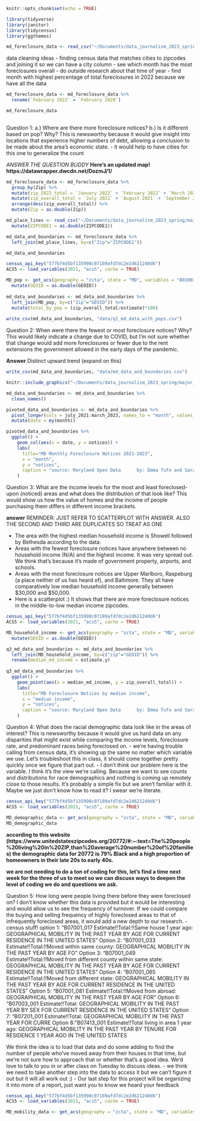 ```r
knitr::opts_chunk$set(echo = TRUE)
```

```r
library(tidyverse)
library(janitor)
library(tidycensus)
library(ggthemes)
```

```r
md_foreclosure_data <- read_csv("~/Documents/data_journalism_2023_spring/major_assignments/data_analysis/data/Maryland_Notices_of_Intent_to_Foreclose_by_Zip_Code.csv")
```

data cleaning ideas
- finding census data that matches cities to zipcodes and joining it so we can have a city column
- see which month has the most foreclosures overall
- do outside research about that time of year
- find month with highest percentage of total foreclosures in 2022 because we have all the data

```r
md_foreclosure_data <- md_foreclosure_data %>% 
  rename(`February 2022` = `February 2020`)

md_foreclosure_data
  
```

Question 1: a.) Where are there more foreclosure notices? b.) Is it different based on pop? Why? 
This is newsworthy because it would give insight into locations that experience higher numbers of debt, allowing a conclusion to be made about the area’s economic state.
- it would help to have cities for this one to generalize the count

*ANSWER THE QUESTION BUDDY*
**Here's an updated map! https://datawrapper.dwcdn.net/DozmJ/1/**
```r
md_foreclosure_data <- md_foreclosure_data %>% 
  group_by(Zip) %>% 
  mutate(zip_2022_total = `January 2022` + `February 2022` + `March 2022` + `April 2022` + `May 2022` + `June 2022` + `July 2022` + `August 2022` + `September 2022` + `October 2022` + `November 2022` + `December 2022`) %>% 
  mutate(zip_overall_total = `July 2021` + `August 2021` + `September 2021` + `October 2021` + `November 2021` + `December 2021` + `January 2022` + `February 2022` + `March 2022` + `April 2022` + `May 2022` + `June 2022` + `July 2022` + `August 2022` + `September 2022` + `October 2022` + `November 2022` + `December 2022` + `January 2023` + `February 2023` + `March 2023`) %>% 
  arrange(desc(zip_overall_total)) %>% 
  mutate(Zip = as.double(Zip)) 

md_place_lines <- read_csv("~/Documents/data_journalism_2023_spring/major_assignments/data_analysis/data/Maryland_Political_Boundaries_-_ZIP_Codes_-_11_Digit.csv") %>% 
  mutate(ZIPCODE1 = as.double(ZIPCODE1)) 

md_data_and_boundaries <- md_foreclosure_data %>% 
  left_join(md_place_lines, by=c("Zip"="ZIPCODE1"))

md_data_and_boundaries

census_api_key("577bf4d5bf135998c07189afd7dc2e2d621240d6")
ACS5 <- load_variables(2021, "acs5", cache = TRUE) 

MD_pop <- get_acs(geography = "zcta", state = "MD", variables = "B01003_001", year = 2019) %>% 
  mutate(GEOID = as.double(GEOID))
  
md_data_and_boundaries <- md_data_and_boundaries %>% 
  left_join(MD_pop, by=c("Zip"="GEOID")) %>% 
  mutate(total_by_pop = (zip_overall_total/estimate)*100)
  
write_csv(md_data_and_boundaries, "data/q1_md_data_with_pops.csv")

```

Question 2: When were there the fewest or most foreclosure notices? Why?
This would likely indicate a change due to COVID, but I’m not sure whether that change would add more foreclosures or fewer due to the rent extensions the government allowed in the early days of the pandemic.

**Answer**
Distinct upward trend (expand on this)
```r

write_csv(md_data_and_boundaries, "data/md_data_and_boundaries.csv")

knitr::include_graphics("~/Documents/data_journalism_2023_spring/major_assignments/data_analysis/data/LOOK_AT_THIS_it_is_a_graph.png")

md_data_and_boundaries <- md_data_and_boundaries %>% 
  clean_names()

pivoted_data_and_boundaries <- md_data_and_boundaries %>% 
  pivot_longer(cols = july_2021:march_2023, names_to = "month", values_to = "notices") %>% 
  mutate(date = my(month)) 

pivoted_data_and_boundaries %>% 
  ggplot() +
    geom_col(aes(x = date, y = notices)) +
    labs(
      title="MD Monthly Foreclosure Notices 2021-2023",
      x = "month",
      y = "notices",
      caption = "source: Maryland Open Data      by: Emma Tufo and Sarah Meklir"
    )

```

Question 3: What are the income levels for the most and least foreclosed-upon (noticed) areas and what does the distribution of that look like?
This would show us how the value of homes and the income of people purchasing them differs in different income brackets.

**answer** REMINDER: JUST REFER TO SCATTERPLOT WITH ANSWER. ALSO THE SECOND AND THIRD ARE DUPLICATES SO TREAT AS ONE

- The area with the highest median household income is Showell followed by Bethesda according to the data.
- Areas with the fewest foreclosure notices  have anywhere between no household income (N/A) and the highest income. It was very spread out. We think that's because it's made of government property, airports, and schools.
- Areas with the most foreclosure notices are Upper Marlboro, Raspeburg (a place neither of us has heard of), and Baltimore. They all have comparatively low median household income generally between $30,000 and $50,000. 
- Here is a scatterplot :) It shows that there are more foreclosure notices in the middle-to-low median income zipcodes.

```r
census_api_key("577bf4d5bf135998c07189afd7dc2e2d621240d6")
ACS5 <- load_variables(2021, "acs5", cache = TRUE) 

MD_household_income <- get_acs(geography = "zcta", state = "MD", variables = "B06011_001", year = 2019)  %>% 
  mutate(GEOID = as.double(GEOID))

q3_md_data_and_boundaries <- md_data_and_boundaries %>% 
  left_join(MD_household_income, by=c("zip"="GEOID")) %>% 
  rename(median_md_income = estimate.y)
  
q3_md_data_and_boundaries %>% 
  ggplot() +
    geom_point(aes(x = median_md_income, y = zip_overall_total)) +
    labs(
      title="MD Foreclosure Notices by median income",
      x = "median income",
      y = "notices",
      caption = "source: Maryland Open Data      by: Emma Tufo and Sarah Meklir"
    )
```


Question 4: What does the racial demographic data look like in the areas of interest?
This is newsworthy because it would give us hard data on any disparities that might exist while comparing the income levels, foreclosure rate, and predominant races being foreclosed on.
- we're having trouble calling from census data, it's showing up the same no matter which variable we use. Let's troubleshoot this in class, it should come together pretty quickly once we figure that part out.
- I don't think our problem here is the variable. I think it's the view we're calling. Because we want to see counts and distributions for race demographics and nothing is coming up remotely close to those results. It's probably a simple fix but we aren't familiar with it. Maybe we just don't know how to read it? I swear we're literate.
```r
census_api_key("577bf4d5bf135998c07189afd7dc2e2d621240d6")
ACS5 <- load_variables(2021, "acs5", cache = TRUE) 

MD_demographic_data <- get_acs(geography = "zcta", state = "MD", variables = "B02001_001", year = 2019) 
MD_demographic_data

```

**according to this website (https://www.unitedstateszipcodes.org/20772/#:~:text=The%20people%20living%20in%20ZIP,than%20average%20number%20of%20families) the demographic data for 20772 is 79% Black and a high proportion of homeowners in their late 20s to early 40s.**

**we are not needing to do a ton of coding for this, let's find a time next week for the three of us to meet so we can discuss ways to deepen the level of coding we do and questions we ask.**

Question 5: How long were people living there before they were foreclosed on? 
I don’t know whether this data is provided but it would be interesting and would allow us to see the frequency of turnover. If we could compare the buying and selling frequency of highly foreclosed areas to that of infrequently foreclosed areas, it would add a new depth to our research. 
- census stuff!
  option 1: "B07001_017 Estimate!!Total:!!Same house 1 year ago: GEOGRAPHICAL MOBILITY IN THE PAST YEAR BY AGE FOR CURRENT RESIDENCE IN THE UNITED STATES"
  Option 2: "B07001_033 Estimate!!Total:!!Moved within same county: GEOGRAPHICAL MOBILITY IN THE PAST YEAR BY AGE FO"
  Option 3: "B07001_049 Estimate!!Total:!!Moved from different county within same state: GEOGRAPHICAL MOBILITY IN THE PAST YEAR BY AGE FOR CURRENT RESIDENCE IN THE UNITED STATES"
  Option 4: "B07001_065 Estimate!!Total:!!Moved from different state: GEOGRAPHICAL MOBILITY IN THE PAST YEAR BY AGE FOR CURRENT RESIDENCE IN THE UNITED STATES" 
  Option 5: "B07001_081 Estimate!!Total:!!Moved from abroad: GEOGRAPHICAL MOBILITY IN THE PAST YEAR BY AGE FOR"
  Option 6: "B07003_001 Estimate!!Total: GEOGRAPHICAL MOBILITY IN THE PAST YEAR BY SEX FOR CURRENT RESIDENCE IN THE UNITED STATES"
  Option 7: "B07201_001 Estimate!!Total: GEOGRAPHICAL MOBILITY IN THE PAST YEAR FOR CURRE
  Option 8: "B07413_001 Estimate!!Total living in area 1 year ago: GEOGRAPHICAL MOBILITY IN THE PAST YEAR BY TENURE FOR RESIDENCE 1 YEAR AGO IN THE UNITED STATES

We think the idea is to load that data and do some adding to find the number of people who've moved away from their houses in that time, but we're not sure how to approach that or whether that's a good idea. We'd love to talk to you in or after class on Tuesday to discuss ideas.
- we think we need to take another step into the data to access it but we can't figure it out but it will all work out :)
- Our last step for this project will be organizing it into more of a report, just want you to know we heard your feedback
```r
census_api_key("577bf4d5bf135998c07189afd7dc2e2d621240d6")
ACS5 <- load_variables(2021, "acs5", cache = TRUE)  

MD_mobility_data <- get_acs(geography = "zcta", state = "MD", variables = "B07413_001", year = 2019)  
```

